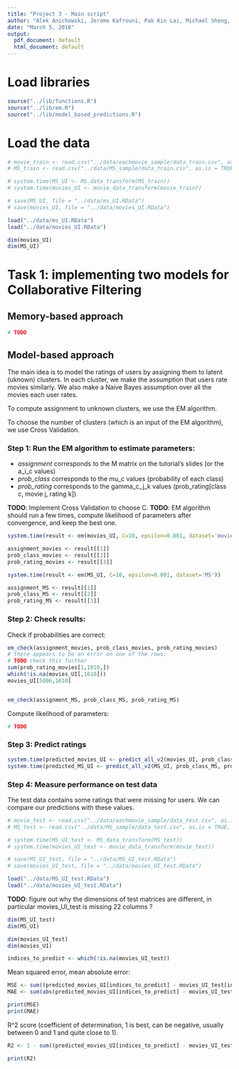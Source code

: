 ```yaml
---
title: "Project 3 - Main script"
author: "Alek Anichowski, Jerome Kafrouni, Pak Kin Lai, Michael Sheng, Chunzi Wang"
date: "March 5, 2018"
output:
  pdf_document: default
  html_document: default
---
```


# Load libraries

```r
source("../lib/functions.R")
source("../lib/em.R")
source("../lib/model_based_predictions.R")
```

# Load the data

```r
# movie_train <- read.csv("../data/eachmovie_sample/data_train.csv", as.is = TRUE, header = TRUE)
# MS_train <- read.csv("../data/MS_sample/data_train.csv", as.is = TRUE, header = TRUE)
```

```r
# system.time(MS_UI <- MS_data_transform(MS_train))
# system.time(movies_UI <- movie_data_transform(movie_train))

# save(MS_UI, file = "../data/ms_UI.RData")
# save(movies_UI, file = "../data/movies_UI.RData")
```

```r
load("../data/ms_UI.RData")
load("../data/movies_UI.RData")
```


```r
dim(movies_UI)
dim(MS_UI)
```

# Task 1: implementing two models for Collaborative Filtering

## Memory-based approach

```r
# TODO
```


## Model-based approach

The main idea is to model the ratings of users by assigning them to latent (uknown) clusters. In each cluster, we make the assumption that users rate movies similarly. We also make a Naive Bayes assumption over all the movies each user rates.

To compute assignment to unknown clusters, we use the EM algorithm.

To choose the number of clusters (which is an input of the EM algorithm), we use Cross Validation.

### Step 1: Run the EM algorithm to estimate parameters:

- *assignment* corresponds to the M matrix on the tutorial's slides (or the a_i_c values)
- *prob_class* corresponds to the mu_c values (probability of each class)
- *prob_rating* corresponds to the gamma_c_j_k values (prob_rating[class c, movie j, rating k])

**TODO**: Implement Cross Validation to choose C.
**TODO**: EM algorithm should run a few times, compute likelihood of parameters after convergence, and keep the best one.
```r
system.time(result <- em(movies_UI, C=10, epsilon=0.001, dataset='movies'))

assignment_movies <- result[[1]]
prob_class_movies <- result[[2]]
prob_rating_movies <- result[[3]]

system.time(result <- em(MS_UI, C=10, epsilon=0.001, dataset='MS'))

assignment_MS <- result[[1]]
prob_class_MS <- result[[2]]
prob_rating_MS <- result[[3]]
```

### Step 2: Check results:

Check if probabilities are correct:

```r
em_check(assignment_movies, prob_class_movies, prob_rating_movies)
# there appears to be an error on one of the rows:
# TODO check this further
sum(prob_rating_movies[1,1610,])
which(!is.na(movies_UI[,1610]))
movies_UI[5006,1610]


em_check(assignment_MS, prob_class_MS, prob_rating_MS)
```

Compute likelihood of parameters:

```r
# TODO
```

### Step 3: Predict ratings

```r
system.time(predicted_movies_UI <- predict_all_v2(movies_UI, prob_class_movies, prob_rating_movies, assignment_movies))
system.time(predicted_MS_UI <- predict_all_v2(MS_UI, prob_class_MS, prob_rating_MS, assignment_MS, dataset='MS'))
```

### Step 4: Measure performance on test data

The test data contains some ratings that were missing for users. We can compare our predictions with these values.

```r
# movie_test <- read.csv("../data/eachmovie_sample/data_test.csv", as.is = TRUE, header = TRUE)
# MS_test <- read.csv("../data/MS_sample/data_test.csv", as.is = TRUE, header = TRUE)
```

```r
# system.time(MS_UI_test <- MS_data_transform(MS_test))
# system.time(movies_UI_test <- movie_data_transform(movie_test))

# save(MS_UI_test, file = "../data/MS_UI_test.RData")
# save(movies_UI_test, file = "../data/movies_UI_test.RData")
```

```r
load("../data/MS_UI_test.RData")
load("../data/movies_UI_test.RData")
```

**TODO**: figure out why the dimensions of test matrices are different, in particular movies_UI_test is missing 22 columns ?

```r
dim(MS_UI_test)
dim(MS_UI)

dim(movies_UI_test)
dim(movies_UI)
```

```r
indices_to_predict <- which(!is.na(movies_UI_test))
```


Mean squared error, mean absolute error:

```r
MSE <- sum((predicted_movies_UI[indices_to_predict] - movies_UI_test[indices_to_predict])**2)/length(indices_to_predict)
MAE <- sum(abs(predicted_movies_UI[indices_to_predict] - movies_UI_test[indices_to_predict]))/length(indices_to_predict)

print(MSE)
print(MAE)
```

R^2 score (coefficient of determination, 1 is best, can be negative, usually between 0 and 1 and quite close to 1).

```r
R2 <- 1 - sum((predicted_movies_UI[indices_to_predict] - movies_UI_test[indices_to_predict])**2)/sum((movies_UI_test[indices_to_predict] - mean(movies_UI_test[indices_to_predict]))**2)

print(R2)
```
